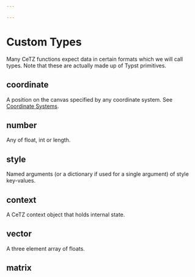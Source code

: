 ```yaml
---

---
```



# Custom Types
Many CeTZ functions expect data in certain formats which we will call types. Note that these are actually made up of Typst primitives.

## <Type>coordinate</Type>
A position on the canvas specified by any coordinate system. See [Coordinate Systems](coordinate-systems).

## <Type>number</Type>
Any of <Type>float</Type>, <Type>int</Type> or <Type>length</Type>.

## <Type>style</Type>
Named arguments (or a dictionary if used for a single argument) of style key-values.

## <Type>context</Type>
A CeTZ context object that holds internal state.

## <Type>vector</Type>
A three element <Type>array</Type> of <Type>float</Type>s.

## <Type>matrix</Type>

